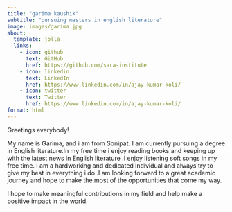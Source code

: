 ```yaml
---
title: "garima kaushik"
subtitle: "pursuing masters in english literature"
image: images/garima.jpg
about: 
  template: jolla
  links:
    - icon: github
      text: GitHub
      href: https://github.com/sara-institute
    - icon: linkedin
      text: LinkedIn
      href: https://www.linkedin.com/in/ajay-kumar-koli/
    - icon: twitter
      text: Twitter
      href: https://www.linkedin.com/in/ajay-kumar-koli/
format: html
---
```



Greetings everybody!

My name is Garima, and i am from Sonipat. I am currently pursuing a degree in English literature.In my free time i enjoy reading books and keeping up with the latest news in English literature .I enjoy listening soft songs in my free time.
I am a hardworking and dedicated individual and always try to give my best in everything i do .I am looking forward to a great academic journey and hope to make the most of the opportunities that come my way.

I hope to make meaningful contributions in my field and help make a positive impact in the world.  



